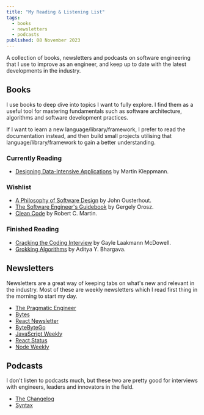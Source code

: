 ```yaml
---
title: "My Reading & Listening List"
tags:
  - books
  - newsletters
  - podcasts
published: 08 November 2023
---
```



A collection of books, newsletters and podcasts on software engineering that I use to improve as an engineer, and keep up to date with the latest developments in the industry.

## Books

I use books to deep dive into topics I want to fully explore. I find them as a useful tool for mastering fundamentals such as software architecture, algorithms and software development practices.

If I want to learn a new language/library/framework, I prefer to read the documentation instead, and then build small projects utilising that language/library/framework to gain a better understanding.

### Currently Reading

- [Designing Data-Intensive Applications](https://dataintensive.net/) by Martin Kleppmann.

### Wishlist

- [A Philosophy of Software Design](https://www.amazon.com/gp/product/1732102201/) by John Ousterhout.
- [The Software Engineer's Guidebook](https://www.engguidebook.com/) by Gergely Orosz.
- [Clean Code](https://www.amazon.com/dp/0132350882/) by Robert C. Martin.

### Finished Reading

- [Cracking the Coding Interview](https://www.crackingthecodinginterview.com/) by Gayle Laakmann McDowell.
- [Grokking Algorithms](https://www.manning.com/books/grokking-algorithms/) by Aditya Y. Bhargava.

## Newsletters

Newsletters are a great way of keeping tabs on what's new and relevant in the industry. Most of these are weekly newsletters which I read first thing in the morning to start my day.

- [The Pragmatic Engineer](https://newsletter.pragmaticengineer.com/)
- [Bytes](https://bytes.dev/)
- [React Newsletter](https://reactnewsletter.com/)
- [ByteByteGo](https://blog.bytebytego.com/)
- [JavaScript Weekly](https://javascriptweekly.com/)
- [React Status](https://react.statuscode.com/)
- [Node Weekly](https://nodeweekly.com/)

## Podcasts

I don't listen to podcasts much, but these two are pretty good for interviews with engineers, leaders and innovators in the field.

- [The Changelog](https://changelog.com/podcast)
- [Syntax](https://syntax.fm/)
